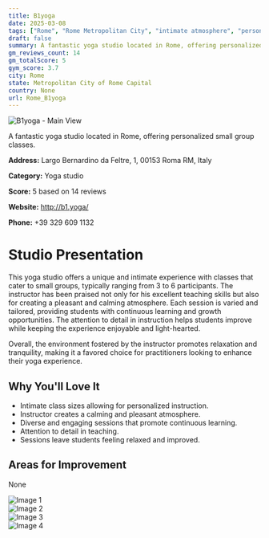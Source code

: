 ```yaml
---
title: B1yoga
date: 2025-03-08
tags: ["Rome", "Rome Metropolitan City", "intimate atmosphere", "personalized instruction", "Rome"]  
draft: false
summary: A fantastic yoga studio located in Rome, offering personalized small group classes.
gm_reviews_count: 14
gm_totalScore: 5
gym_score: 3.7
city: Rome
state: Metropolitan City of Rome Capital
country: None
url: Rome_B1yoga
---
```


<div className="aspect-[16/9] relative my-8">
  <img 
    src="https://lh5.googleusercontent.com/p/AF1QipP9FprqvOfgwqZl57wOlcC-91fACj4KyZuV2fB4=w1920-h1080-k-no"
    alt="B1yoga - Main View"
    className="object-cover absolute inset-0 w-full h-full rounded-lg"
  />
</div>

A fantastic yoga studio located in Rome, offering personalized small group classes.

**Address:** Largo Bernardino da Feltre, 1, 00153 Roma RM, Italy

**Category:** Yoga studio

**Score:** 5 based on 14 reviews

**Website:** http://b1.yoga/

**Phone:** +39 329 609 1132

# Studio Presentation

This yoga studio offers a unique and intimate experience with classes that cater to small groups, typically ranging from 3 to 6 participants. The instructor has been praised not only for his excellent teaching skills but also for creating a pleasant and calming atmosphere. Each session is varied and tailored, providing students with continuous learning and growth opportunities. The attention to detail in instruction helps students improve while keeping the experience enjoyable and light-hearted.

Overall, the environment fostered by the instructor promotes relaxation and tranquility, making it a favored choice for practitioners looking to enhance their yoga experience.

## Why You'll Love It

- Intimate class sizes allowing for personalized instruction.
- Instructor creates a calming and pleasant atmosphere.
- Diverse and engaging sessions that promote continuous learning.
- Attention to detail in teaching.
- Sessions leave students feeling relaxed and improved.

## Areas for Improvement

None

<div className="grid grid-cols-1 xl:grid-cols-2 gap-4 my-8">
<div className="aspect-[4/3] relative"><img src="https://lh3.googleusercontent.com/p/AF1QipPYlYb-WQd0DY2C6sPgoTk68_32TS2YuNxs8owb=w1920-h1080-k-no" alt="Image 1" className="object-cover absolute inset-0 w-full h-full rounded-lg" /></div>
<div className="aspect-[4/3] relative"><img src="https://lh5.googleusercontent.com/p/AF1QipMr9lgzJrkr6GpoHNOPQsZE-kIYidixygDUYXeG=w1920-h1080-k-no" alt="Image 2" className="object-cover absolute inset-0 w-full h-full rounded-lg" /></div>
<div className="aspect-[4/3] relative"><img src="https://lh5.googleusercontent.com/p/AF1QipM8nYCg2xqdBI6LDwBefkE_IDKXTQgarKkhfsja=w1920-h1080-k-no" alt="Image 3" className="object-cover absolute inset-0 w-full h-full rounded-lg" /></div>
<div className="aspect-[4/3] relative"><img src="https://lh5.googleusercontent.com/p/AF1QipNsC8cDFJMiywmb6iXpaimUzayIfOHC38AOrVFq=w1920-h1080-k-no" alt="Image 4" className="object-cover absolute inset-0 w-full h-full rounded-lg" /></div>
</div>